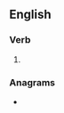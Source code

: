 ==English==

===Verb===
{{head|en|verb form}}

# {{present participle of|amel|lang=en|nocat=1}}

===Anagrams===
* {{anagrams|en|a=aegilmn|geminal|leaming|mealing|megalin}}